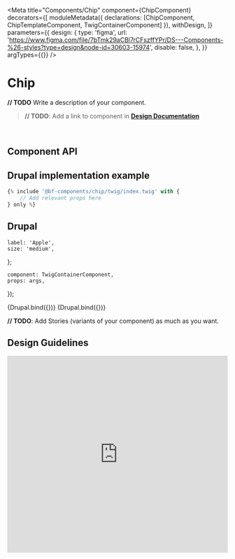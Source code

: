 
<Meta
    title="Components/Chip"
    component={ChipComponent}
    decorators={[
        moduleMetadata({ declarations: [ChipComponent, ChipTemplateComponent, TwigContainerComponent] }),
        withDesign,
    ]}
    parameters={{
        design: {
            type: 'figma',
            url: 'https://www.figma.com/file/7bTmk29aCBl7rCFszffYPr/DS---Components-%26-styles?type=design&node-id=30603-15974',
            disable: false,
        },
    }}
    argTypes={{}}
/>

# Chip

**// TODO** Write a description of your component.

> **// TODO**: Add a link to component in **[Design Documentation](https://zeroheight.com/79f1d3365/p/70ccb4--buttons)**

<br />

## Component API

<ArgsTable of={ChipComponent} />

## Drupal implementation example

```jsx
{% include '@bf-components/chip/twig/index.twig' with {
    // Add relevant props here
} only %}
```

## Drupal

    label: 'Apple',
    size: 'medium',
};

    component: TwigContainerComponent,
    props: args,
});

<Canvas withSource="none">
    <Story
        name="Drupal"
        height="300px"
        args={{
            elementPath: 'components/chip/_doc/template.drupal',
            ...commonProps,
        }}
    >
        {Drupal.bind({})}
    </Story>
</Canvas>

<Canvas withSource="none">
    <Story
        name="Drupal - With delete button"
        height="300px"
        args={{
            elementPath: 'components/chip/_doc/template.drupal',
            ...commonProps,
            deleteButton: "alert('You clicked the button')",
        }}
    >
        {Drupal.bind({})}
    </Story>
</Canvas>

**// TODO**: Add Stories (variants of your component) as much as you want.

<!--
For now, Angular components ar not used, so it is hidden by default.

## Angular

  component: ChipTemplateComponent,
  props: args,
});

<Canvas withSource='none'>
    <Story
        name='Angular'
        args={{
            label: 'Chip'
        }}
    >
        {Angular.bind({})}
    </Story>
</Canvas>

## Angular implementation example

Please, read the [Implementation Page](/?path=/docs/implementation-angular--page).
-->

## Design Guidelines

<iframe
    width="100%"
    height="450"
    src="https://www.figma.com/embed?embed_host=share&url=https%3A%2F%2Fwww.figma.com%2Ffile%2F7bTmk29aCBl7rCFszffYPr%2FDS---Components-%2526-styles%3Ftype%3Ddesign%26node-id%3D30603-15974%26mode%3Ddesign%26t%3DlMHjWwZqVvznn1cl-4"
    frameBorder="0"
    allowFullScreen
></iframe>
